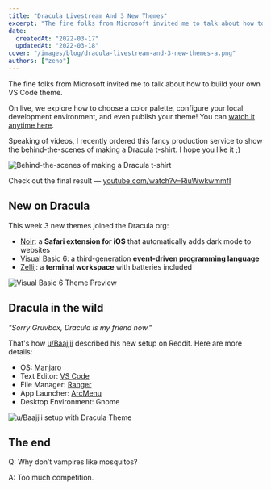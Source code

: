 ```yaml
---
title: "Dracula Livestream And 3 New Themes"
excerpt: "The fine folks from Microsoft invited me to talk about how to build your own VS Code theme."
date:
  createdAt: "2022-03-17"
  updatedAt: "2022-03-18"
cover: "/images/blog/dracula-livestream-and-3-new-themes-a.png"
authors: ["zeno"]
---
```


The fine folks from Microsoft invited me to talk about how to build your own VS Code theme.

On live, we explore how to choose a color palette, configure your local development environment, and even publish your theme! You can [watch it anytime here](https://youtu.be/FeApSxfazVg).

Speaking of videos, I recently ordered this fancy production service to show the behind-the-scenes of making a Dracula t-shirt. I hope you like it ;)

![Behind-the-scenes of making a Dracula t-shirt](/images/blog/dracula-livestream-and-3-new-themes-a.png)

Check out the final result — [youtube.com/watch?v=RiuWwkwmmfI](https://youtu.be/RiuWwkwmmfI)

## New on Dracula

This week 3 new themes joined the Dracula org:

- [Noir](/noir): a **Safari extension for iOS** that automatically adds dark mode to websites
- [Visual Basic 6](/visual-basic): a third-generation **event-driven programming language**
- [Zellij](/zellij): a **terminal workspace** with batteries included

![Visual Basic 6 Theme Preview](/images/blog/dracula-livestream-and-3-new-themes-b.png)

## Dracula in the wild

_"Sorry Gruvbox, Dracula is my friend now."_

That's how [u/Baajjii](https://www.reddit.com/r/unixporn/comments/tayx1k/gnome_sorry_gruvbox_dracula_is_my_friend_now/) described his new setup on Reddit. Here are more details:

- OS: [Manjaro](https://manjaro.org/)
- Text Editor: [VS Code](/visual-studio-code)
- File Manager: [Ranger](/ranger)
- App Launcher: [ArcMenu](https://gist.github.com/thijsvos/6d91ecd4c7c8794940b448b8989197ae)
- Desktop Environment: Gnome

![u/Baajjii setup with Dracula Theme](/images/blog/dracula-livestream-and-3-new-themes-c.png)

## The end

Q: Why don’t vampires like mosquitos?

A: Too much competition.
